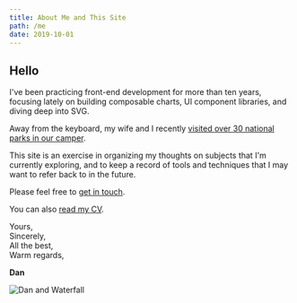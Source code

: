 ```yaml
---
title: About Me and This Site
path: /me
date: 2019-10-01
---
```

## Hello

I've been practicing front-end development for more than ten years, focusing
lately on building composable charts, UI component libraries, and diving deep
into SVG.

Away from the keyboard, my wife and I recently [visited over 30 national parks in our camper](https://instagram.com/patrick_the_van).

This site is an exercise in organizing my thoughts on subjects that I'm
currently exploring, and to keep a record of tools and techniques that I may
want to refer back to in the future.

Please feel free to [get in touch](mailto://dmatarazzo@fastmail.com).

You can also [read my CV](/cv).

Yours,  
Sincerely,  
All the best,  
Warm regards,  

**Dan**

![Dan and Waterfall](../images/dan.jpg)
